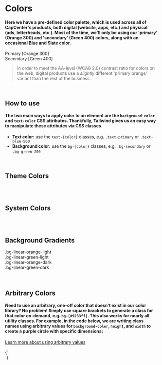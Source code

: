
<Meta title="Style Guide/Colors" component={ColorBlock} />

# Colors
#### Here we have a pre-defined color palette, which is used across all of CapCenter's products, both digital (website, apps, etc.) and physical (ads, letterheads, etc.). Most of the time, we'll only be using our 'primary' (Orange 300) and 'secondary' (Green 400) colors, along with an occasional Blue and Slate color.

<div className="relative pt-3 pb-4">
	<div className="flex items-center w-full pb-2">
		<div className="rounded-full bg-primary h-[32px] w-[32px] shadow-md border-2 border-white" />
		<div className="leading-4 pl-4">Primary [Orange 300]</div>
	</div>
	<div className="flex items-center w-full">
		<div className="rounded-full bg-secondary h-[32px] w-[32px] shadow-md border-2 border-white" />
		<div className="leading-4 pl-4">Secondary [Green 400]</div>
	</div>
</div>

> In order to meet the AA-level (WCAG 2.0) contrast ratio for colors on the web, digital products use a *slightly* different 'primary orange' variant than the rest of the business.

<br />

## How to use
#### The two main ways to apply color to an element are the <code>background-color</code> and <code>text-color</code> CSS attributes. Thankfully, Tailwind gives us an easy way to manipulate these attributes via CSS classes.

- **Text color:** use the `text-{color}` classes, e.g. `.text-primary` or `.text-blue-500`
- **Background color:** use the `bg-{color}` classes, e.g. `.bg-secondary` or `.bg-green-200`

<br />

## **Theme Colors**

<div className="grid grid-cols-4 gap-0">
	<div>
		<ColorBlock className="bg-orange-50" hex="FFF5ED" />
		<ColorBlock className="bg-orange-100" hex="FFE5D1" />
		<ColorBlock invisible className="bg-orange-200" hex="-" />
		<ColorBlock className="bg-orange-300" hex="EA701B" secondaryText="Primary" textLight />
		<ColorBlock className="bg-orange-400" hex="B44100" textLight />
		<ColorBlock className="bg-orange-500" hex="661800" textLight />
	</div>
	<div>
		<ColorBlock className="bg-green-50" hex="EDFFF8" />
		<ColorBlock className="bg-green-100" hex="CEFFED" />
		<ColorBlock className="bg-green-200" hex="2AE9BB" />
		<ColorBlock className="bg-green-300" hex="007E6F" textLight />
		<ColorBlock className="bg-green-400" hex="00524D" secondaryText="Secondary" textLight />
		<ColorBlock className="bg-green-500" hex="003936" textLight />
	</div>
	<div>
		<ColorBlock className="bg-blue-50" hex="E5F4FF" />
		<ColorBlock className="bg-blue-100" hex="C6E4FA" />
		<ColorBlock className="bg-blue-200" hex="0C7BE1" textLight />
		<ColorBlock className="bg-blue-300" hex="0D59B2" textLight />
		<ColorBlock className="bg-blue-400" hex="0D3F7A" textLight />
		<ColorBlock className="bg-blue-500" hex="0C2C48" textLight />
	</div>
	<div>
		<ColorBlock className="bg-slate-50" hex="F6F6F6" />
		<ColorBlock className="bg-slate-100" hex="EBF1F2" />
		<ColorBlock className="bg-slate-200" hex="BCCACB" />
		<ColorBlock className="bg-slate-300" hex="849697" textLight />
		<ColorBlock className="bg-slate-400" hex="647778" textLight />
		<ColorBlock className="bg-slate-500" hex="435759" textLight />
		<ColorBlock className="bg-slate-600" hex="213035" textLight />
	</div>
</div>

<br />
<br />

## **System Colors**

<div className="grid grid-cols-4">
	<div>
		<ColorBlock className="bg-caution-100" hex="FFF5DF" />
		<ColorBlock className="bg-caution-200" hex="FFCC65" />
		<ColorBlock className="bg-caution-300" hex="FFAB00" />
	</div>
	<div>
		<ColorBlock className="bg-red-100" hex="FFE7E9" />
		<ColorBlock className="bg-red-200" hex="BD2130" textLight />
		<ColorBlock className="bg-red-300" hex="980412" textLight />
	</div>
</div>

<br />
<br />


## **Background Gradients**

<div className="grid grid-cols-4 gap-4">
	<div className="border border-primary shadow rounded-lg bg-linear-orange-light h-[200px] w-full flex items-center justify-center">
		<div className="font-semibold">.bg-linear-orange-light</div>
	</div>
	<div className="border border-secondary shadow rounded-lg bg-linear-green-light h-[200px] w-full flex items-center justify-center">
		<div className="font-semibold">.bg-linear-green-light</div>
	</div>
	<div className="border border-primary shadow rounded-lg bg-linear-orange-dark h-[200px] w-full flex items-center justify-center">
		<div className="font-semibold text-white">.bg-linear-orange-dark</div>
	</div>
	<div className="border border-secondary shadow rounded-lg bg-linear-green-dark h-[200px] w-full flex items-center justify-center">
		<div className="font-semibold text-white">.bg-linear-green-dark</div>
	</div>
</div>

<br />
<br />

## **Arbitrary Colors**

#### **Need to use an arbitrary, one-off color that doesn't exist in our color library?** No problem! Simply use square brackets to generate a class for that color on-demand, e.g. <code>bg-[#9233ff]</code>. This also works for nearly all utility classes. For example, in the code below, we are writing class names using arbitrary values for <code>background-color</code>, <code>height</code>, and <code>width</code> to create a purple circle with specific dimensions:

<div className="w-full text-right underline">
	<a className="underline" href="https://tailwindcss.com/docs/adding-custom-styles#using-arbitrary-values" target="_blank">Learn more about using arbitrary values</a>
</div>

<br />


<div className="max-w-fit flex-wrap flex-col" style={{margin: '0 auto'}}>
	<RenderPreview className="mb-2">
		<div className="bg-[#9233ff] h-[42px] w-[42px] rounded-full justify-center shadow-lg" />
	</RenderPreview>
	<CodePreview>
		{`<div className="bg-[#9233ff] h-[42px] w-[42px] rounded-full shadow-lg" />`}
	</CodePreview>
</div>











